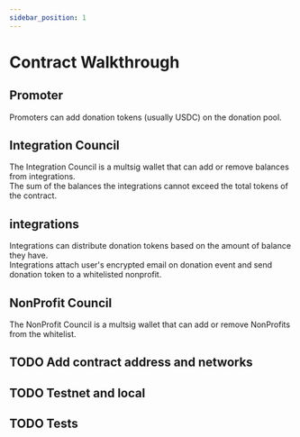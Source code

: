 ```yaml
---
sidebar_position: 1
---
```


# Contract Walkthrough
## Promoter
Promoters can add donation tokens (usually USDC) on the donation pool.

## Integration Council
The Integration Council is a multsig wallet that can add or remove balances from integrations.  
The sum of the balances the integrations cannot exceed the total tokens of the contract.

## integrations
Integrations can distribute donation tokens based on the amount of balance they have.  
Integrations attach user's encrypted email on donation event and send donation token to a whitelisted nonprofit.

## NonProfit Council
The NonProfit Council is a multsig wallet that can add or remove NonProfits from the whitelist.

## TODO Add contract address and networks

## TODO Testnet and local

## TODO Tests


